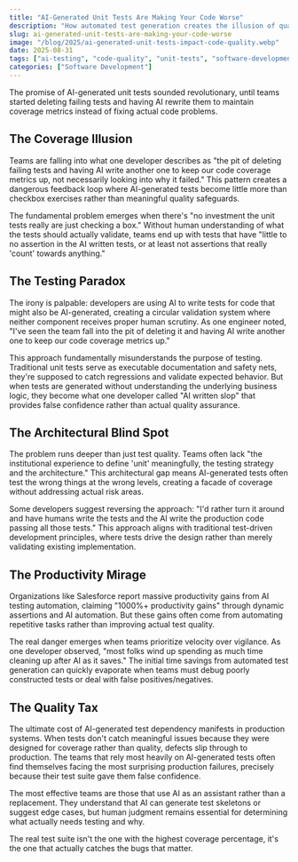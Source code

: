 ```yaml
---
title: "AI-Generated Unit Tests Are Making Your Code Worse"
description: "How automated test generation creates the illusion of quality while masking real software defects"
slug: ai-generated-unit-tests-are-making-your-code-worse
image: "/blog/2025/ai-generated-unit-tests-impact-code-quality.webp"
date: 2025-08-31
tags: ["ai-testing", "code-quality", "unit-tests", "software-development"]
categories: ["Software Development"]
---
```


The promise of AI-generated unit tests sounded revolutionary, until teams started deleting failing tests and having AI rewrite them to maintain coverage metrics instead of fixing actual code problems.

## The Coverage Illusion

Teams are falling into what one developer describes as "the pit of deleting failing tests and having AI write another one to keep our code coverage metrics up, not necessarily looking into why it failed." This pattern creates a dangerous feedback loop where AI-generated tests become little more than checkbox exercises rather than meaningful quality safeguards.

The fundamental problem emerges when there's "no investment the unit tests really are just checking a box." Without human understanding of what the tests should actually validate, teams end up with tests that have "little to no assertion in the AI written tests, or at least not assertions that really 'count' towards anything."

## The Testing Paradox

The irony is palpable: developers are using AI to write tests for code that might also be AI-generated, creating a circular validation system where neither component receives proper human scrutiny. As one engineer noted, "I've seen the team fall into the pit of deleting it and having AI write another one to keep our code coverage metrics up."

This approach fundamentally misunderstands the purpose of testing. Traditional unit tests serve as executable documentation and safety nets, they're supposed to catch regressions and validate expected behavior. But when tests are generated without understanding the underlying business logic, they become what one developer called "AI written slop" that provides false confidence rather than actual quality assurance.

## The Architectural Blind Spot

The problem runs deeper than just test quality. Teams often lack "the institutional experience to define 'unit' meaningfully, the testing strategy and the architecture." This architectural gap means AI-generated tests often test the wrong things at the wrong levels, creating a facade of coverage without addressing actual risk areas.

Some developers suggest reversing the approach: "I'd rather turn it around and have humans write the tests and the AI write the production code passing all those tests." This approach aligns with traditional test-driven development principles, where tests drive the design rather than merely validating existing implementation.

## The Productivity Mirage

Organizations like Salesforce report massive productivity gains from AI testing automation, claiming "1000%+ productivity gains" through dynamic assertions and AI automation. But these gains often come from automating repetitive tasks rather than improving actual test quality.

The real danger emerges when teams prioritize velocity over vigilance. As one developer observed, "most folks wind up spending as much time cleaning up after AI as it saves." The initial time savings from automated test generation can quickly evaporate when teams must debug poorly constructed tests or deal with false positives/negatives.

## The Quality Tax

The ultimate cost of AI-generated test dependency manifests in production systems. When tests don't catch meaningful issues because they were designed for coverage rather than quality, defects slip through to production. The teams that rely most heavily on AI-generated tests often find themselves facing the most surprising production failures, precisely because their test suite gave them false confidence.

The most effective teams are those that use AI as an assistant rather than a replacement. They understand that AI can generate test skeletons or suggest edge cases, but human judgment remains essential for determining what actually needs testing and why.

The real test suite isn't the one with the highest coverage percentage, it's the one that actually catches the bugs that matter.
